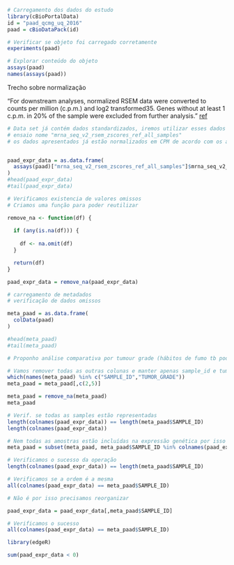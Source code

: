 
```r
# Carregamento dos dados do estudo
library(cBioPortalData)
id = "paad_qcmg_uq_2016"
paad = cBioDataPack(id)
```

```r
# Verificar se objeto foi carregado corretamente
experiments(paad)
```
```r
# Explorar conteúdo do objeto
assays(paad)
names(assays(paad))
```
Trecho sobre normalização

"For downstream analyses, normalized RSEM data were converted to counts per million (c.p.m.) and log2 transformed35. Genes without at least 1 c.p.m. in 20% of the sample were excluded from further analysis." [ref](https://www.nature.com/articles/nature16965)

```r
# Data set já contém dados standardizados, iremos utilizar esses dados
# ensaio nome "mrna_seq_v2_rsem_zscores_ref_all_samples"
# os dados apresentados já estão normalizados em CPM de acordo com os autores


paad_expr_data = as.data.frame(
  assays(paad)["mrna_seq_v2_rsem_zscores_ref_all_samples"]$mrna_seq_v2_rsem_zscores_ref_all_samples
)
#head(paad_expr_data)
#tail(paad_expr_data)

# Verificamos existencia de valores omissos
# Criamos uma função para poder reutilizar

remove_na <- function(df) {
  
  if (any(is.na(df))) {
    
    df <- na.omit(df)
  }

  return(df)
}

paad_expr_data = remove_na(paad_expr_data)

```

```r
# carregamento de metadados
# verificação de dados omissos

meta_paad = as.data.frame(
  colData(paad)
)

#head(meta_paad)
#tail(meta_paad)

```

```r
# Proponho análise comparativa por tumour grade (hábitos de fumo tb podem ser interessantes)

# Vamos remover todas as outras colunas e manter apenas sample_id e tumour grade
which(names(meta_paad) %in% c("SAMPLE_ID","TUMOR_GRADE"))
meta_paad = meta_paad[,c(2,5)]

meta_paad = remove_na(meta_paad)
meta_paad
```


```r

# Verif. se todas as samples estão representadas
length(colnames(paad_expr_data)) == length(meta_paad$SAMPLE_ID)
length(colnames(paad_expr_data))

# Nem todas as amostras estão incluídas na expressão genética por isso é necessário aparar os metadados
meta_paad = subset(meta_paad, meta_paad$SAMPLE_ID %in% colnames(paad_expr_data))

# Verificamos o sucesso da operação
length(colnames(paad_expr_data)) == length(meta_paad$SAMPLE_ID)

# Verificamos se a ordem é a mesma
all(colnames(paad_expr_data) == meta_paad$SAMPLE_ID)

# Não é por isso precisamos reorganizar

paad_expr_data = paad_expr_data[,meta_paad$SAMPLE_ID]

# Verificamos o sucesso
all(colnames(paad_expr_data) == meta_paad$SAMPLE_ID)
```

```r
library(edgeR)

sum(paad_expr_data < 0)

```


